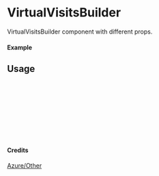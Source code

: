 
<Meta of={VirtualVisitsBuilder} title="Azure/Other/VirtualVisitsBuilder" />

# VirtualVisitsBuilder

VirtualVisitsBuilder component with different props.

#### Example

<Canvas of={VirtualVisitsBuilder.Primary} />

## Usage

```ts
import { VirtualVisitsBuilder } from "yadl-ui";

const Example = () => {
  return (
      <VirtualVisitsBuilder />
  );
};

export default Example;
```

#### Credits
[Azure/Other](https://learn.microsoft.com/en-us/azure/architecture/icons/)
